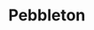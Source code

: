 
# Pebbleton
<ProjectDetails
  floatRight
  region="Iron Islands"
  house="House Merlyn"
  type="Town"
  status="Completed"
  warp="/warp pebbleton"
  projectLead="KillerGuppi, davinator4O1"
  dateStarted="2013-10-19T07:00:00+00:00"
  dateCompleted="2013-10-19T07:00:00+00:00"
/>
